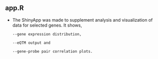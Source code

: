 ## app.R

- The ShinyApp was made to supplement analysis and visualization of data for selected genes. It shows,

      --gene expression distribution,

      --eQTM output and 

      --gene-probe pair correlation plots. 
